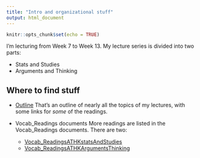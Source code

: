 ```yaml
---
title: "Intro and organizational stuff"
output: html_document
---
```


```r
knitr::opts_chunk$set(echo = TRUE)
```

I'm lecturing from Week 7 to Week 13. My lecture series is divided into two parts:

* Stats and Studies
* Arguments and Thinking

## Where to find stuff

* [Outline](https://alexholcombe.github.io/teachingATHK/outline.html)
That's an outline of nearly all the topics of my lectures, with some links for *some* of the readings.

* Vocab_Readings documents
More readings are listed in the Vocab_Readings documents. There are two:
  * [Vocab_ReadingsATHKstatsAndStudies](https://alexholcombe.github.io/teachingATHK/Vocab_ReadingsATHKstatsAndStudies.html)
  * [Vocab_ReadingsATHKArgumentsThinking](https://alexholcombe.github.io/teachingATHK/Vocab_ReadingsATHKArgumentsThinking.html)
